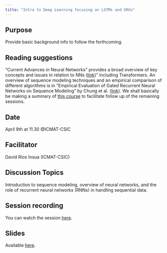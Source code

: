 ```yaml
---
title: "Intro to Deep Learning focusing on LSTMs and GRUs"
---
```


## Purpose

Provide basic background info to follow the forthcoming.

## Reading suggestions

“Current Advances in Neural Networks” provides a broad overview of key concepts and issues in relation to NNs ([link](https://www.annualreviews.org/doi/pdf/10.1146/annurev-statistics-040220-112019))" including Transformers. An overview of sequence modeling techniques and an empirical comparison of different algorithms is in “Empirical Evaluation of Gated Recurrent Neural Networks on Sequence Modeling" by Chung et al. ([link](https://arxiv.org/abs/1412.3555)).  We shall basically be making a summary of [this course](https://datalab-icmat.github.io/courses_stats.html#Introduction_to_Machine_Learning) to facilitate follow up of the remaining sessions.

## Date

April 9th at 11.30 @ICMAT-CSIC

## Facilitator
 David Ríos Insua (ICMAT-CSIC)

## Discussion Topics

 Introduction to sequence modeling, overview of neural networks, and the role of recurrent neural networks (RNNs) in handling sequential data. 

## Session recording

You can watch the session [here](https://youtube.com/live/j2Gl1JWhiYM).

## Slides

Available [here](slides/session1/introllms1.pdf).

